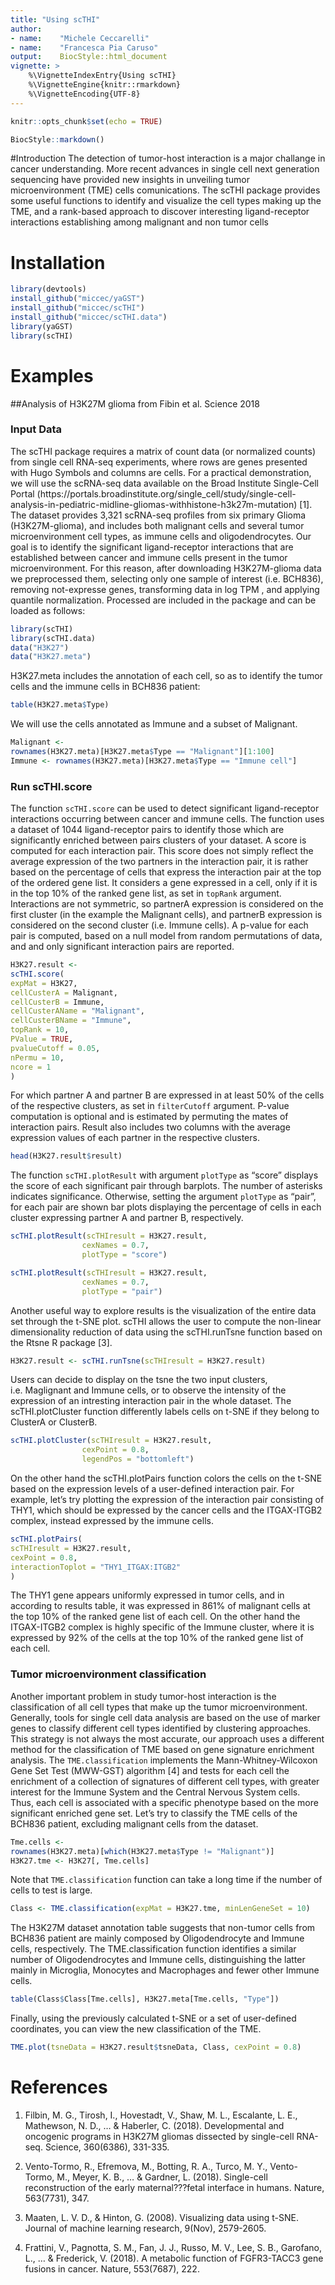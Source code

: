 ```yaml
---
title: "Using scTHI"
author: 
- name:    "Michele Ceccarelli" 
- name:    "Francesca Pia Caruso"
output:    BiocStyle::html_document 
vignette: >
    %\VignetteIndexEntry{Using scTHI}
    %\VignetteEngine{knitr::rmarkdown}
    %\VignetteEncoding{UTF-8}  
---
```


```r
knitr::opts_chunk$set(echo = TRUE)
```

```r
BiocStyle::markdown()
```

#Introduction
The detection of tumor-host interaction is a major challange in cancer 
understanding. More recent advances in single cell next generation 
sequencing have provided new insights in unveiling tumor microenvironment 
(TME) cells comunications. The scTHI package provides some useful functions 
to identify and visualize the cell types making up the TME, and a rank-based 
approach to discover interesting ligand-receptor interactions establishing 
among malignant and non tumor cells

# Installation

```r
library(devtools)
install_github("miccec/yaGST")
install_github("miccec/scTHI")
install_github("miccec/scTHI.data")
library(yaGST)
library(scTHI)
```

# Examples 
##Analysis of H3K27M glioma from Fibin et al. Science 2018

### Input Data
The scTHI package requires a matrix of count data (or normalized counts) 
from single cell RNA-seq experiments, where rows are genes presented with 
Hugo Symbols and columns are cells. For a practical demonstration, we 
will use the scRNA-seq data available on the Broad Institute Single-Cell 
Portal (https://portals.broadinstitute.org/single_cell/study/single-cell-
analysis-in-pediatric-midline-gliomas-withhistone-h3k27m-mutation) [1]. 
The dataset provides 3,321 scRNA-seq profiles from six primary Glioma 
(H3K27M-glioma), and includes both malignant cells and several tumor 
microenvironment cell types, as immune cells and oligodendrocytes. 
Our goal is to identify the significant ligand-receptor interactions 
that are established between cancer and immune cells present in the tumor
microenvironment. For this reason, after downloading H3K27M-glioma data 
we preprocessed them, selecting only one sample of interest (i.e. BCH836), 
removing not-expresse genes, transforming data in log TPM , and applying 
quantile normalization. Processed are included in the package and can be 
loaded as follows:

```r
library(scTHI)
library(scTHI.data)
data("H3K27")
data("H3K27.meta")
```


H3K27.meta includes the annotation of each cell, so as to identify 
the tumor cells and the immune cells in BCH836 patient:

```r
table(H3K27.meta$Type)
```

We will use the cells annotated as Immune and a subset of Malignant.

```r
Malignant <-
rownames(H3K27.meta)[H3K27.meta$Type == "Malignant"][1:100]
Immune <- rownames(H3K27.meta)[H3K27.meta$Type == "Immune cell"]
```

### Run scTHI.score
The function `scTHI.score` can be used  to detect significant 
ligand-receptor interactions occurring between cancer and immune cells. 
The function uses a dataset of 1044 ligand-receptor pairs to identify 
those which are significantly enriched between pairs clusters of your 
dataset. A score is computed for each interaction pair. This score does 
not simply reflect the average expression of the two partners in the 
interaction pair, it is rather based on the percentage of cells that 
express the interaction pair at the top of the ordered gene list. It 
considers a gene expressed in a cell, only if it is in the top 10% of 
the ranked gene list, as set in `topRank` argument.  
Interactions are not symmetric, so partnerA expression is considered 
on the first cluster (in the example the Malignant cells), and partnerB 
expression is considered on the second cluster (i.e. Immune cells). 
A p-value for each pair is computed, based on a null model from random 
permutations of data, and  and only significant 
interaction pairs are reported.

```r
H3K27.result <-
scTHI.score(
expMat = H3K27,
cellCusterA = Malignant,
cellCusterB = Immune,
cellCusterAName = "Malignant",
cellCusterBName = "Immune",
topRank = 10,
PValue = TRUE,
pvalueCutoff = 0.05,
nPermu = 10,
ncore = 1
)
```
For which partner A and partner B are expressed in at least 50% 
of the cells of the respective clusters, as set in `filterCutoff` 
argument. P-value computation is optional and is estimated by 
permuting the mates of interaction pairs. Result also includes 
two columns with the average expression values of each partner
in the respective clusters.

```r
head(H3K27.result$result)
```

The function `scTHI.plotResult` with argument `plotType` as 
"score" displays the score of each significant  pair through 
barplots. The number of asterisks indicates significance. 
Otherwise, setting the argument `plotType` as "pair", for each 
pair are shown bar plots displaying the percentage of cells in 
each cluster expressing partner A and partner B, respectively.

```r
scTHI.plotResult(scTHIresult = H3K27.result,
                cexNames = 0.7,
                plotType = "score")
```


```r
scTHI.plotResult(scTHIresult = H3K27.result,
                cexNames = 0.7,
                plotType = "pair")
```

Another useful way to explore results is the visualization of the 
entire data set through the t-SNE plot. scTHI allows the user to 
compute the non-linear dimensionality reduction of data using the 
scTHI.runTsne function based on the Rtsne R package [3].
```r
H3K27.result <- scTHI.runTsne(scTHIresult = H3K27.result)
```

Users can decide to display on the tsne the two input clusters, 
i.e. Maglignant and Immune cells, or to observe the intensity of 
the expression of an intresting interaction pair in the whole 
dataset. The scTHI.plotCluster function differently labels cells 
on t-SNE if they belong to ClusterA or ClusterB.

```r
scTHI.plotCluster(scTHIresult = H3K27.result,
                cexPoint = 0.8,
                legendPos = "bottomleft")
```


On the other hand the scTHI.plotPairs function colors the cells on 
the t-SNE based on the expression levels of a user-defined 
interaction pair. For example, let’s try plotting the expression 
of the interaction pair consisting of THY1, which should be expressed 
by the cancer cells and the ITGAX-ITGB2 complex, instead expressed 
by the immune cells.

```r
scTHI.plotPairs(
scTHIresult = H3K27.result,
cexPoint = 0.8,
interactionToplot = "THY1_ITGAX:ITGB2"
)
```

The THY1 gene appears uniformly expressed in tumor cells, and 
in according to results table, it was expressed in 861% of 
malignant cells at the top 10% of the ranked gene list of 
each cell. On the other hand the ITGAX-ITGB2 complex is highly 
specific of the Immune cluster, where it is expressed by 92% of
the cells at the top 10% of the ranked gene list of each cell.

### Tumor microenvironment classification
Another important problem in study tumor-host interaction is 
the classification of all cell types that make up the tumor 
microenvironment. Generally, tools for single cell data analysis 
are based on the use of marker genes to classify different cell 
types identified by clustering approaches. This strategy is not 
always the most accurate, our approach uses a different method 
for the classification of TME based on gene signature enrichment 
analysis. The `TME.classification` implements the 
Mann-Whitney-Wilcoxon Gene Set Test (MWW-GST) algorithm [4] 
and tests for each cell the enrichment of a collection of 
signatures of different cell types, with greater interest for 
the Immune System and the Central Nervous System cells. Thus, 
each cell is associated with a specific phenotype based on the 
more significant enriched gene set. 
Let's try to classify the TME cells of the BCH836 patient, 
excluding malignant cells from the dataset.

```r
Tme.cells <-
rownames(H3K27.meta)[which(H3K27.meta$Type != "Malignant")]
H3K27.tme <- H3K27[, Tme.cells]
```
Note that `TME.classification` function can take a 
long time if the number of cells to test is large.



```r
Class <- TME.classification(expMat = H3K27.tme, minLenGeneSet = 10)
```
The H3K27M dataset annotation table suggests that non-tumor cells 
from BCH836 patient are mainly composed by Oligodendrocyte and Immune 
cells, respectively. The TME.classification function identifies a 
similar number of Oligodendrocytes and Immune cells, distinguishing 
the latter mainly in Microglia, Monocytes and Macrophages and fewer 
other Immune cells.

```r
table(Class$Class[Tme.cells], H3K27.meta[Tme.cells, "Type"])
```
Finally, using the previously calculated t-SNE or a set of 
user-defined coordinates, you can view the new classification 
of the TME.
```r
TME.plot(tsneData = H3K27.result$tsneData, Class, cexPoint = 0.8)
```



# References
1. Filbin, M. G., Tirosh, I., Hovestadt, V., Shaw, M. L., Escalante, 
L. E., Mathewson, N. D., ... & Haberler, C. (2018). Developmental 
and oncogenic programs in H3K27M gliomas dissected by single-cell 
RNA-seq. Science, 360(6386), 331-335.

2. Vento-Tormo, R., Efremova, M., Botting, R. A., Turco, M. Y., 
Vento-Tormo, M., Meyer, K. B., ... & Gardner, L. (2018). Single-cell 
reconstruction of the early maternal???fetal interface in humans. 
Nature, 563(7731), 347.

3. Maaten, L. V. D., & Hinton, G. (2008). Visualizing data 
using t-SNE. Journal of machine learning research, 9(Nov), 2579-2605.

4. Frattini, V., Pagnotta, S. M., Fan, J. J., Russo, M. V., Lee, 
S. B., Garofano, L., ... & Frederick, V. (2018). A metabolic 
function of FGFR3-TACC3 gene fusions in cancer. Nature, 553(7687), 222.
